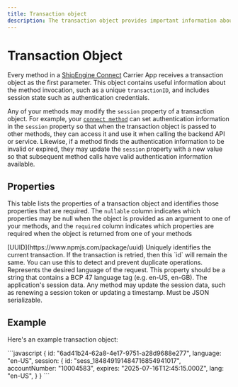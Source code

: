 ```yaml
---
title: Transaction object
description: The transaction object provides important information about a method invocation. It also allows you to pass session state between methods, which is especially important for authentication credentials.
---
```


Transaction Object
===============================================
Every method in a [ShipEngine Connect](../index.mdx) Carrier App receives a transaction object as the first parameter. This object contains useful information about the method invocation, such as a unique `transactionID`,
 and includes session state such as authentication credentials.

Any of your methods may modify the `session` property of a transaction object. For example, your [`connect method`](./methods/connect.mdx)
can set authentication information in the `session` property so that when the transaction object is passed to other methods, they can access it and use
it when calling the backend API or service. Likewise, if a method finds the authentication information to be invalid or
expired, they may update the `session` property with a new value so that subsequent method calls have valid authentication
information available.



Properties
-----------------------------------------------
This table lists the properties of a transaction object and identifies those properties that are required. The `nullable`
column indicates which properties may be null when the object is provided as an argument to one of your methods, and the `required`
column indicates which properties are required when the object is returned from one of your methods

<Reference>

  <Field name="id" required={true} nullable={false}>
    <Type>
      [UUID](https://www.npmjs.com/package/uuid)
    </Type>
    <Description>
      Uniquely identifies the current transaction. If the transaction is retried, then this `id` will remain the same. You can use this to detect and prevent duplicate operations.
    </Description>
  </Field>

  <Field name="language" type="string" required={true} nullable={false}>
    <Description>
      Represents the desired language of the request. This property should be a string that contains a BCP 47 language tag (e.g. en-US, en-GB).
    </Description>
  </Field>

  <Field name="session" type="object" required={true} nullable={false}>
    <Description>
      The application's session data. Any method may update the session data, such as renewing a session token or updating a timestamp. Must be JSON serializable.
    </Description>
  </Field>

</Reference>



Example
-------------------------------------------------

Here's an example transaction object:

<CodeWrapper>
```javascript
{
  id: "6ad41b24-62a8-4e17-9751-a28d9688e277",
  language: "en-US",
  session: {
    id: "sess_184849191484716854941017",
    accountNumber: "10004583",
    expires: "2025-07-16T12:45:15.000Z",
    lang: "en-US",
  }
}
```
</CodeWrapper>
